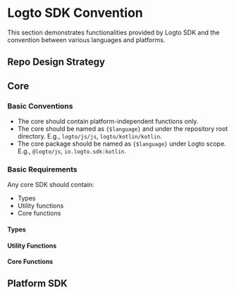 
# Logto SDK Convention

This section demonstrates functionalities provided by Logto SDK and the convention between various languages and platforms.

## Repo Design Strategy

<RepoDesignStrategies />

## Core

### Basic Conventions

- The core should contain platform-independent functions only.
- The core should be named as `{$language}` and under the repository root directory. E.g., `logto/js/js`, `logto/kotlin/kotlin`.
- The core package should be named as `{$language}` under Logto scope. E.g., `@logto/js`, `io.logto.sdk:kotlin`.

### Basic Requirements

Any core SDK should contain:

- Types
- Utility functions
- Core functions

#### Types

<CoreTypes />

#### Utility Functions

<CoreUtilityFunctions />

#### Core Functions

<CoreFunctions />

## Platform SDK

<PlatformSdkConvention />
